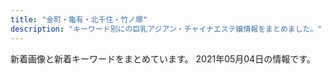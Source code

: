 ```yaml
---
title: "金町・亀有・北千住・竹ノ塚"
description: "キーワード別にの巨乳アジアン・チャイナエステ嬢情報をまとめました。"
---
```


新着画像と新着キーワードをまとめています。
2021年05月04日の情報です。

<DmmAffiliateIns />
<KeywordTable
  shops={
    [
    {
        "keywords": {},
        "url": "http://aroma-heal.com/",
        "station": "JR\u5317\u5343\u4f4f\u99c5\u6771\u53e3",
        "img_links": [
            "http://aroma-heal.com/img/tit.jpg",
            "http://aroma-heal.com/img/tel.jpg",
            "http://aroma-heal.com/img/botton.jpg",
            "http://aroma-heal.com/img/paypay.png",
            "http://aroma-heal.com/staff/mimi/01.jpg",
            "http://aroma-heal.com/img/t-s.jpg",
            "http://aroma-heal.com/img/sysetc.png",
            "http://aroma-heal.com/img/sys1.png",
            "http://aroma-heal.com/staff/aoi/01.jpg",
            "http://aroma-heal.com/img/sys2.png",
            "http://aroma-heal.com/img/cam.jpg",
            "http://aroma-heal.com/img/pc.jpg",
            "http://aroma-heal.com/img/sys3.png",
            "http://aroma-heal.com/img/adrs.jpg",
            "http://aroma-heal.com/img/t-o.jpg",
            "http://aroma-heal.com/img/sys4.png",
            "http://aroma-heal.com/img/t-a.jpg",
            "http://aroma-heal.com/img/pic.jpg",
            "http://aroma-heal.com/img/t-r.jpg",
            "http://aroma-heal.com/img/t-t.jpg",
            "http://aroma-heal.com/img/info.jpg",
            "http://aroma-heal.com/staff/yuki/01.jpg",
            "http://aroma-heal.com/img/add.jpg"
        ],
        "name": "\u7f8e\u5802"
    },
    {
        "img_links": [],
        "station": "\u6885\u5cf6\u99c5",
        "url": "http://sumirety.xyz/",
        "name": "\u5fc3",
        "keywords": {}
    },
    {
        "station": "JR\u91d1\u753a\u99c5\u5317\u53e3",
        "keywords": {
            "86": 48,
            "84": 12,
            "87": 12,
            "D": 120,
            "85": 48
        },
        "name": "\u9e97",
        "img_links": [
            "http://urara.tyo.cm/images/slider03.png",
            "http://urara.tyo.cm/images/link_nav04.png",
            "http://urara.tyo.cm/images/pagetop.png",
            "http://urara.tyo.cm/photos/sites/5/2021/03/2021032608104729.jpg",
            "http://urara.tyo.cm/photos/sites/5/2020/09/2020091508111353.jpg",
            "http://urara.tyo.cm/images/link_nav05.png",
            "http://urara.tyo.cm/images/slider02.png",
            "http://urara.tyo.cm/images/tit_staff02.png",
            "http://urara.tyo.cm/images/top.png",
            "http://urara.tyo.cm/photos/sites/5/2020/10/2020101305325670.jpg",
            "http://urara.tyo.cm/photos/sites/5/2020/08/2020082101302071.jpg",
            "http://urara.tyo.cm/images/ico02.png",
            "http://urara.tyo.cm/images/bg_infotit.png",
            "http://urara.tyo.cm/photos/sites/5/2020/07/2020072904152438.jpg",
            "http://urara.tyo.cm/photos/sites/5/2020/07/2020072904152344.jpg",
            "http://urara.tyo.cm/images/slider01.png",
            "http://urara.tyo.cm/images/tit_info01.png",
            "http://urara.tyo.cm/photos/sites/5/2020/11/2020112706272440.jpg",
            "http://urara.tyo.cm/photos/sites/5/2020/07/2020072904152581.jpg",
            "http://urara.tyo.cm/images/link_nav02.png",
            "http://urara.tyo.cm/photos/sites/5/2021/02/2021021804210413.jpg",
            "http://urara.tyo.cm/images/link_nav06.png",
            "http://urara.tyo.cm/images/link_nav01.png",
            "http://urara.tyo.cm/images/tit_info02.png",
            "http://urara.tyo.cm/images/link_nav03.png",
            "http://urara.tyo.cm/images/tit_staff01.png",
            "http://urara.tyo.cm/photos/sites/5/2020/07/2020072904152474.jpg"
        ],
        "url": "http://urara.tyo.cm/"
    },
    {
        "station": "JR\u91d1\u753a\u99c5\u5317\u53e3",
        "url": "https://lush.jpn.vin/",
        "name": "\u30e9\u30c3\u30b7\u30e5",
        "keywords": {
            "89": 8,
            "85": 8,
            "87": 8,
            "D": 24,
            "C": 14,
            "88": 8,
            "86": 16,
            "90": 8
        },
        "img_links": [
            "https://lush.jpn.vin/images/room4.jpg",
            "https://lush.jpn.vin/images/bg_comend.jpg",
            "https://lush.jpn.vin/images/border-bottom.png",
            "https://lush.jpn.vin/images/tit_news.png",
            "https://lush.jpn.vin/images/tit_pick.jpg",
            "https://lush.jpn.vin/photos/sites/6/2020/12/2020121402091934.jpg",
            "https://lush.jpn.vin/photos/sites/6/2021/02/2021021804400223.jpg",
            "https://lush.jpn.vin/photos/sites/6/2020/12/2020121402082025.jpg",
            "https://lush.jpn.vin/images/girl.png",
            "https://lush.jpn.vin/photos/sites/6/2020/12/202012140206371.jpg",
            "https://lush.jpn.vin/images/side_mobile.png",
            "https://lush.jpn.vin/images/rb.png",
            "https://lush.jpn.vin/photos/sites/6/2021/01/2021012905303514.jpg",
            "https://lush.jpn.vin/images/lb.png",
            "https://lush.jpn.vin/images/room3.jpg",
            "https://lush.jpn.vin/images/room2.jpg",
            "https://lush.jpn.vin/images/room1.jpg",
            "https://lush.jpn.vin/images/top.png",
            "https://lush.jpn.vin/images/end.jpg",
            "https://lush.jpn.vin/photos/sites/6/2020/12/2020121402072787.jpg",
            "https://lush.jpn.vin/photos/sites/6/2021/01/2021011906135643.jpg",
            "https://lush.jpn.vin/images/tit_staff.jpg"
        ]
    },
    {
        "name": "\u611b",
        "station": "\u7dbe\u702c\u99c5\u6771\u53e3",
        "keywords": {},
        "img_links": [
            "http://ayase-ai.jpest.net/uploads//sites/33/2021/04/g1-225x300.jpg",
            "http://ayase-ai.jpest.net/uploads//sites/33/2020/11/g3.jpg",
            "http://ayase-ai.jpest.net/uploads//sites/33/2020/12/main_bottom-1.png",
            "http://ayase-ai.jpest.net/uploads//sites/33/2020/11/g1-225x300.jpg",
            "http://ayase-ai.jpest.net/uploads//sites/33/2020/12/r3-1.png",
            "http://ayase-ai.jpest.net/uploads//sites/33/2020/11/g4-225x300.jpg",
            "http://ayase-ai.jpest.net/uploads//sites/33/2020/12/ma01-1.jpg",
            "http://ayase-ai.jpest.net/uploads//sites/33/2020/11/g5-225x300.jpg",
            "http://ayase-ai.jpest.net/uploads//sites/33/2020/12/re.jpg",
            "http://ayase-ai.jpest.net/uploads//sites/33/2020/11/g2-225x300.jpg",
            "http://ayase-ai.jpest.net/uploads//sites/33/2020/12/r2-1.png",
            "http://ayase-ai.jpest.net/uploads//sites/33/2020/12/main_bottom.png",
            "http://ayase-ai.jpest.net/uploads//sites/33/2020/11/m-top02-1.jpg",
            "http://ayase-ai.jpest.net/uploads//sites/33/2020/12/r1.png",
            "http://ayase-ai.jpest.net/uploads//sites/33/2020/11/g4.jpg",
            "http://ayase-ai.jpest.net/uploads//sites/33/2020/12/main_top.png",
            "http://ayase-ai.jpest.net/uploads//sites/33/2020/12/mobile-1.jpg",
            "http://ayase-ai.jpest.net/uploads//sites/33/2020/12/ss.png",
            "http://ayase-ai.jpest.net/uploads//sites/33/2020/11/g6-225x300.jpg",
            "http://ayase-ai.jpest.net/uploads//sites/33/2020/11/g6.jpg",
            "http://ayase-ai.jpest.net/uploads//sites/33/2020/12/shishu-2.png",
            "http://ayase-ai.jpest.net/uploads//sites/33/2020/12/main_top-1.png",
            "http://ayase-ai.jpest.net/uploads//sites/33/2020/12/r4-1.png",
            "http://ayase-ai.jpest.net/uploads//sites/33/2021/04/g1.jpg",
            "http://ayase-ai.jpest.net/uploads//sites/33/2020/11/g2.jpg",
            "http://ayase-ai.jpest.net/uploads//sites/33/2020/11/g1.jpg",
            "http://ayase-ai.jpest.net/uploads//sites/33/2021/01/g1.jpg",
            "http://ayase-ai.jpest.net/uploads//sites/33/2020/11/g5.jpg",
            "http://ayase-ai.jpest.net/uploads//sites/33/2020/11/g3-225x300.jpg",
            "http://ayase-ai.jpest.net/uploads//sites/33/2021/01/g1-225x300.jpg"
        ],
        "url": "http://ayase-ai.jpest.net/"
    },
    {
        "img_links": [],
        "station": "\u7dbe\u702c\u99c5\u6771\u53e3",
        "keywords": {},
        "name": "\u82b1\u306e\u604b",
        "url": "http://bananokoi.ies.bz/"
    },
    {
        "station": "JR\u91d1\u753a\u99c5\u5317\u53e3",
        "img_links": [
            "http://spring.est888.com/css/staff/staff004-b.png",
            "http://spring.est888.com/css/staff/staff0005-b.png",
            "http://spring.est888.com/css/nav/nav-001.png",
            "http://spring.est888.com/css/staff/staff012.png",
            "http://spring.est888.com/css/staff/staff001.png",
            "http://spring.est888.com/css/staff/staff16.png",
            "http://spring.est888.com/css/staff/staff14.png",
            "http://spring.est888.com/css/top001.png",
            "http://spring.est888.com/css/nav/nav-005.png",
            "http://spring.est888.com/css/staff/staff004-a.png",
            "http://spring.est888.com/css/staff/staff0005.png",
            "http://spring.est888.com/css/staff/staff010.png",
            "http://spring.est888.com/css/staff/staff0010-b.png",
            "http://spring.est888.com/css/nav/nav-006.png",
            "http://spring.est888.com/css/staff/staff11-a.png",
            "http://spring.est888.com/css/tel.png",
            "http://spring.est888.com/css/nav/nav-002.png",
            "http://spring.est888.com/css/staff/staff001-b.png",
            "http://spring.est888.com/css/staff/staff13.png",
            "http://spring.est888.com/css/staff/staff004.png",
            "http://spring.est888.com/css/top0000000003.jpg",
            "http://spring.est888.com/css/staff/staff012-a.png",
            "http://spring.est888.com/css/staff/staff010-a.png",
            "http://spring.est888.com/css/staff/staff11-b.png",
            "http://spring.est888.com/css/staff/staff16-a.png",
            "http://spring.est888.com/css/staff/staff17-b.png",
            "http://spring.est888.com/css/staff/staff16-b.png",
            "http://spring.est888.com/css/staff/staff0005-a.png",
            "http://spring.est888.com/css/staff/staff17-a.png",
            "http://spring.est888.com/css/nav/nav-003.png",
            "http://spring.est888.com/css/staff/staff11.png",
            "http://spring.est888.com/css/staff/staff14-a.png",
            "http://spring.est888.com/css/staff/staff14-b.png",
            "http://spring.est888.com/css/staff/staff13-a.png",
            "http://spring.est888.com/css/staff/staff001-a.png",
            "http://spring.est888.com/css/staff/staff012-b.png",
            "http://spring.est888.com/css/nav/nav-004.png",
            "http://spring.est888.com/css/staff/staff17.png"
        ],
        "keywords": {
            "D": 3,
            "91": 1,
            "C": 3,
            "89": 1,
            "84": 1,
            "E": 1,
            "85": 2,
            "90": 5
        },
        "name": "Spring \uff5e\u30b9\u30d7\u30ea\u30f3\u30b0\uff5e",
        "url": "http://spring.est888.com/"
    },
    {
        "station": "JR\u91d1\u753a\u99c5\u5317\u53e3",
        "url": "http://raku.est888.com/",
        "name": "\u697d",
        "img_links": [
            "http://raku.est888.com/css/cam0001.jpg",
            "http://raku.est888.com/css/tel.png",
            "http://raku.est888.com/css/nav/nav-005.jpg",
            "http://raku.est888.com/css/nav/nav-003.jpg",
            "http://raku.est888.com/css/staff/staff01-a.png",
            "http://raku.est888.com/css/nav/nav-006.jpg",
            "http://raku.est888.com/css/osusume01.jpg",
            "http://raku.est888.com/css/staff/staff0001-a.png",
            "http://raku.est888.com/css/nav/nav-004.jpg",
            "http://raku.est888.com/css/top02-left.png",
            "http://raku.est888.com/css/staff/staff002-a.png",
            "http://raku.est888.com/css/nav/nav-002.jpg",
            "http://raku.est888.com/css/nav/nav-001.jpg"
        ],
        "keywords": {
            "D": 1,
            "C": 2,
            "87": 2,
            "89": 1
        }
    },
    {
        "url": "http://angela.esjp.xyz/",
        "keywords": {},
        "station": "\u7dbe\u702c\u99c5\u6771\u53e3",
        "img_links": [
            "http://angela.esjp.xyz/girl/3.jpg",
            "http://angela.esjp.xyz/images/staff_bg.png",
            "http://angela.esjp.xyz/images/roomimg/photo02.jpg",
            "http://angela.esjp.xyz/images/nophotos.jpg",
            "http://angela.esjp.xyz/images/topbg.jpg",
            "http://angela.esjp.xyz/girl/1.jpg",
            "http://angela.esjp.xyz/girl/6.jpg",
            "http://angela.esjp.xyz/images/roomimg/photo01.jpg",
            "http://angela.esjp.xyz/girl/2.jpg",
            "http://angela.esjp.xyz/girl/4.jpg",
            "http://angela.esjp.xyz/girl/5.jpg",
            "http://angela.esjp.xyz/images/newsbg.png",
            "http://angela.esjp.xyz/images/mobile_bg.png",
            "http://angela.esjp.xyz/images/pickup_line.png",
            "http://angela.esjp.xyz/images/tel_footer.png"
        ],
        "name": "Angela \u30a2\u30f3\u30b8\u30a7\u30e9"
    },
    {
        "img_links": [],
        "station": "JR\u4e80\u6709\u99c5\u5317\u53e3",
        "url": "http://kenkohouse.com/",
        "keywords": {},
        "name": "\u30b5\u30e9\u30f3"
    },
    {
        "img_links": [
            "http://rakuen.ies.fun/images/s_news.jpg",
            "http://rakuen.ies.fun/images/room4.jpg",
            "http://rakuen.ies.fun/images/room2.jpg",
            "http://rakuen.ies.fun/images/tel.jpg",
            "http://rakuen.ies.fun/images/info2.jpg",
            "http://rakuen.ies.fun/images/s3.jpg",
            "http://rakuen.ies.fun/photos/sites/40/2021/04/2021040203112138.jpg",
            "http://rakuen.ies.fun/images/info.jpg",
            "http://rakuen.ies.fun/photos/sites/40/2021/04/2021040203112298.jpg",
            "http://rakuen.ies.fun/photos/sites/40/2021/04/202104020311230.jpg",
            "http://rakuen.ies.fun/images/mobile.jpg",
            "http://rakuen.ies.fun/images/room3.jpg",
            "http://rakuen.ies.fun/photos/sites/40/2021/04/2021040203112232.jpg",
            "http://rakuen.ies.fun/images/s_staff.png",
            "http://rakuen.ies.fun/images/s_link.png",
            "http://rakuen.ies.fun/images/room1.jpg"
        ],
        "station": "\u897f\u65b0\u4e95\u99c5\u897f\u53e3",
        "keywords": {
            "C": 5,
            "86": 10,
            "D": 15,
            "83": 5,
            "85": 5
        },
        "url": "http://rakuen.ies.fun/",
        "name": "\u7e01"
    },
    {
        "name": "Amor-\u30a2\u30e2\u30fc\u30eb-",
        "url": "http://relax-esthe.tokyo/",
        "station": "\u6885\u5cf6\u99c5",
        "keywords": {},
        "img_links": [
            "http://relax-esthe.tokyo/css/staff/staff05.png",
            "http://relax-esthe.tokyo/css/staff/staff08.png",
            "http://relax-esthe.tokyo/css/m-head1.jpg",
            "http://relax-esthe.tokyo/css/top-left01.jpg",
            "http://relax-esthe.tokyo/css/staff/staff02.png",
            "http://relax-esthe.tokyo/css/m-yejiao.jpg",
            "http://relax-esthe.tokyo/css/m-top-right02.jpg",
            "http://relax-esthe.tokyo/css/m-right.jpg",
            "http://relax-esthe.tokyo/css/m-top02.jpg",
            "http://relax-esthe.tokyo/css/staff/staff09.png",
            "http://relax-esthe.tokyo/css/m-top-right01.jpg",
            "http://relax-esthe.tokyo/css/staff/staff01.png",
            "http://relax-esthe.tokyo/css/m-top-right03.jpg",
            "http://relax-esthe.tokyo/images/call.png",
            "http://relax-esthe.tokyo/css/staff/staff07.png",
            "http://relax-esthe.tokyo/css/staff/staff06.png",
            "http://relax-esthe.tokyo/css/m-top-right04.jpg",
            "http://relax-esthe.tokyo/css/m-left.jpg",
            "http://relax-esthe.tokyo/css/staff/staff03.png"
        ]
    },
    {
        "name": "Tulip\uff5e\u30c1\u30e5\u30fc\u30ea\u30c3\u30d7",
        "keywords": {},
        "url": "http://www.hi-msg.com/tulip/",
        "img_links": [],
        "station": "JR\u5357\u5343\u4f4f\u99c5\u5357\u53e3"
    },
    {
        "img_links": [
            "http://spring02.est888.com/css/staff/staff010-a.png",
            "http://spring02.est888.com/css/top01.png",
            "http://spring02.est888.com/css/staff/staff11.png",
            "http://spring02.est888.com/css/staff/staff09-a.png",
            "http://spring02.est888.com/css/staff/staff11-a.png",
            "http://spring02.est888.com/css/staff/staff008-b.png",
            "http://spring02.est888.com/css/staff/staff005-b.png",
            "http://spring02.est888.com/css/staff/staff01-a.png",
            "http://spring02.est888.com/css/staff/staff03.png",
            "http://spring02.est888.com/css/top003.png",
            "http://spring02.est888.com/css/staff/staff003-b.png",
            "http://spring02.est888.com/css/top02-left.png",
            "http://spring02.est888.com/css/nav/nav-003.png",
            "http://spring02.est888.com/css/staff/staff01-b.png",
            "http://spring02.est888.com/css/nav/nav-006.png",
            "http://spring02.est888.com/css/staff/staff04-b.png",
            "http://spring02.est888.com/css/staff/staff0008.png",
            "http://spring02.est888.com/css/staff/staff010-b.png",
            "http://spring02.est888.com/css/nav/nav-002.png",
            "http://spring02.est888.com/css/staff/staff005-a.png",
            "http://spring02.est888.com/css/top04.png",
            "http://spring02.est888.com/css/nav/nav-005.png",
            "http://spring02.est888.com/css/nav/nav-001.png",
            "http://spring02.est888.com/css/staff/staff11-b.png",
            "http://spring02.est888.com/css/staff/staff03-a.png",
            "http://spring02.est888.com/css/staff/staff04.png",
            "http://spring02.est888.com/css/osusume01.png",
            "http://spring02.est888.com/css/staff/staff09.png",
            "http://spring02.est888.com/css/staff/staff010.png",
            "http://spring02.est888.com/css/nav/nav-004.png",
            "http://spring02.est888.com/css/tel.png",
            "http://spring02.est888.com/css/staff/staff09-b.png",
            "http://spring02.est888.com/css/staff/staff005.png",
            "http://spring02.est888.com/css/staff/staff04-a.png",
            "http://spring02.est888.com/css/staff/staff12-a.png",
            "http://spring02.est888.com/css/staff/staff12-b.png",
            "http://spring02.est888.com/css/staff/staff12.png",
            "http://spring02.est888.com/css/staff/staff01.png"
        ],
        "name": "Spring-\u30b9\u30d7\u30ea\u30f3\u30b0-",
        "station": "\u7dbe\u702c\u99c5\u897f\u53e3",
        "keywords": {
            "C": 4,
            "E": 2,
            "90": 3,
            "85": 3,
            "84": 1,
            "89": 1,
            "G": 1,
            "91": 1
        },
        "url": "http://spring02.est888.com/"
    },
    {
        "station": "JR\u91d1\u753a\u99c5\u5317\u53e3",
        "url": "http://iyasinobara.oks.bz/",
        "keywords": {
            "87": 5,
            "F": 5,
            "85": 5,
            "C": 16,
            "90": 5,
            "82": 5,
            "D": 10
        },
        "img_links": [
            "http://iyasinobara.oks.bz/images/s_news.jpg",
            "http://iyasinobara.oks.bz/images/mobile.jpg",
            "http://iyasinobara.oks.bz/photos/sites/36/2021/03/2021030303232197.jpg",
            "http://iyasinobara.oks.bz/images/room4.jpg",
            "http://iyasinobara.oks.bz/images/s_staff.jpg",
            "http://iyasinobara.oks.bz/photos/sites/36/2019/12/2019121401184994.jpg",
            "http://iyasinobara.oks.bz/images/top.jpg",
            "http://iyasinobara.oks.bz/images/s_shedule.jpg",
            "http://iyasinobara.oks.bz/images/room3.jpg",
            "http://iyasinobara.oks.bz/images/room2.jpg",
            "http://iyasinobara.oks.bz/photos/sites/36/2020/02/2020021401252254.jpg",
            "http://iyasinobara.oks.bz/images/room1.jpg",
            "http://iyasinobara.oks.bz/photos/sites/36/2020/11/2020112101523963.jpg"
        ],
        "name": "\u7652\u3057\u306e\u8594\u8587"
    },
    {
        "station": "JR\u91d1\u753a\u99c5\u5317\u53e3",
        "url": "http://www.kenyoku.work/",
        "keywords": {},
        "name": "\u5065\u6b32",
        "img_links": [
            "http://www.kenyoku.work/images/2.jpg",
            "http://www.kenyoku.work/images/1.jpg",
            "http://www.kenyoku.work/images/interior_t.jpg",
            "http://www.kenyoku.work/images/4.jpg",
            "http://www.kenyoku.work/img/ami1.jpg",
            "http://www.kenyoku.work/images/news.jpg",
            "http://www.kenyoku.work/images/sys.jpg",
            "http://www.kenyoku.work/images/int2.png",
            "http://www.kenyoku.work/images/3.jpg",
            "http://www.kenyoku.work/images/s1.png",
            "http://www.kenyoku.work/img/miki1.jpg",
            "http://www.kenyoku.work/images/int1.png",
            "http://www.kenyoku.work/images/head.jpg",
            "http://www.kenyoku.work/img/hana1.jpg",
            "http://www.kenyoku.work/img/risa1.jpg",
            "http://www.kenyoku.work/images/staff_t.jpg",
            "http://www.kenyoku.work/images/b2.jpg",
            "http://www.kenyoku.work/images/b1.jpg",
            "http://www.kenyoku.work/images/info.png",
            "http://www.kenyoku.work/images/mobile.jpg"
        ]
    },
    {
        "name": "\u5927\u5bb6\u65cf",
        "img_links": [
            "http://esthe-aroma.xyz/images/info.png",
            "http://esthe-aroma.xyz/images/clear.png",
            "http://esthe-aroma.xyz/images/header3.png",
            "http://esthe-aroma.xyz/images/main1.jpg",
            "http://esthe-aroma.xyz/images/home_002.png",
            "http://esthe-aroma.xyz/images/home.png",
            "http://esthe-aroma.xyz/images/acc1.jpg",
            "http://esthe-aroma.xyz/images/cg01.jpg",
            "http://esthe-aroma.xyz/images/staff.png",
            "http://esthe-aroma.xyz/images/main-sp.jpg",
            "http://esthe-aroma.xyz/images/esthe1.jpg",
            "http://esthe-aroma.xyz/images/blog_002.png",
            "http://esthe-aroma.xyz/images/friend.png",
            "http://esthe-aroma.xyz/images/cg02.jpg",
            "http://esthe-aroma.xyz/images/acc.jpg",
            "http://esthe-aroma.xyz/images/link.png",
            "http://esthe-aroma.xyz/images/gallery.png",
            "http://esthe-aroma.xyz/images/esthe3.jpg",
            "http://esthe-aroma.xyz/images/esthe2.jpg"
        ],
        "url": "http://esthe-aroma.xyz/",
        "keywords": {
            "87": 3,
            "86": 3
        },
        "station": "\u7af9\u30ce\u585a\u99c5\u6771\u53e3"
    },
    {
        "station": "\u5317\u5343\u4f4f\u99c5\u6771\u53e3",
        "name": "\u6cc9\u30fb\u3044\u305a\u307f",
        "img_links": [
            "https://moon-love.info/images/returnBtn.png",
            "https://moon-love.info/js/sliderLine/slide_next.png",
            "https://moon-love.info/images/slider1/02.jpg",
            "https://moon-love.info/staffPhoto/b20200711151214.jpg",
            "https://moon-love.info/staffPhoto/b20200527170611.jpg",
            "https://moon-love.info/images/mobile.jpg",
            "https://moon-love.info/uploadfiles/images/campaignIyasiHealCom.jpg",
            "https://moon-love.info/images/slider1/03.jpg",
            "https://moon-love.info/images/noImg.jpg",
            "https://moon-love.info/uploadfiles/Image/image.png",
            "https://moon-love.info/images/slider1/01.jpg",
            "https://moon-love.info/staffPhoto/s20200527170611.jpg",
            "https://moon-love.info/staffPhoto/s20200711151214.jpg",
            "https://moon-love.info/images/gallery1.png",
            "https://moon-love.info/js/sliderLine/slide_prev.png"
        ],
        "url": "https://moon-love.info/",
        "keywords": {
            "E": 2,
            "D": 1
        }
    },
    {
        "img_links": [
            "https://bright.xyz.mn/photos/sites/10/2020/11/2020110507362248.jpg",
            "https://bright.xyz.mn/photos/sites/10/2020/02/2020022201512635.jpg",
            "https://bright.xyz.mn/images/line.png",
            "https://bright.xyz.mn/images/s_news.jpg",
            "https://bright.xyz.mn/photos/sites/10/2020/02/2020022201512635-308x411.jpg",
            "https://bright.xyz.mn/images/staff_bj3.jpg",
            "https://bright.xyz.mn/images/news_bj3.jpg",
            "https://bright.xyz.mn/photos/sites/10/2020/07/2020072612030016.jpg",
            "https://bright.xyz.mn/photos/sites/10/2020/08/2020081003373131.jpg",
            "https://bright.xyz.mn/photos/sites/10/2020/11/2020112603202074.jpg",
            "https://bright.xyz.mn/images/s_link.jpg",
            "https://bright.xyz.mn/images/mobile.jpg",
            "https://bright.xyz.mn/photos/sites/10/2021/03/2021031707474096-308x411.jpg",
            "https://bright.xyz.mn/images/end.png",
            "https://bright.xyz.mn/photos/sites/10/2020/11/2020112603202074-308x411.jpg",
            "https://bright.xyz.mn/photos/sites/10/2020/08/2020081003373252.jpg",
            "https://bright.xyz.mn/photos/sites/10/2021/02/2021021807083143.jpg",
            "https://bright.xyz.mn/images/s_pick.png",
            "https://bright.xyz.mn/photos/sites/10/2021/02/2021020306534154.jpg",
            "https://bright.xyz.mn/images/new.jpg",
            "https://bright.xyz.mn/photos/sites/10/2020/01/2020010607464468.jpg",
            "https://bright.xyz.mn/photos/sites/10/2020/02/2020022201512671.jpg",
            "https://bright.xyz.mn/photos/sites/10/2020/07/2020072611535558.jpg",
            "https://bright.xyz.mn/photos/sites/10/2021/03/2021031707474096.jpg",
            "https://bright.xyz.mn/photos/sites/10/2021/02/2021020306534154-308x411.jpg",
            "https://bright.xyz.mn/images/1.jpg",
            "https://bright.xyz.mn/photos/sites/10/2020/01/2020010607464468-308x411.jpg",
            "https://bright.xyz.mn/photos/sites/10/2020/07/202007261153576.jpg",
            "https://bright.xyz.mn/images/s_therapist.jpg",
            "https://bright.xyz.mn/images/top.png",
            "https://bright.xyz.mn/images/s_face.jpg",
            "https://bright.xyz.mn/images/2.jpg"
        ],
        "url": "https://bright.xyz.mn/",
        "keywords": {
            "E": 64,
            "F": 40,
            "83": 20,
            "88": 80,
            "89": 20,
            "D": 64,
            "92": 20,
            "87": 40,
            "86": 20,
            "G": 22,
            "H": 20
        },
        "name": "Plaisir\u30fb\u30d7\u30ec\u30b8\u30fc\u30eb",
        "station": "JR\u4e80\u6709\u99c5\u5357\u53e3"
    },
    {
        "station": "\u7dbe\u702c\u99c5\u6771\u53e3",
        "keywords": {
            "84": 1,
            "C": 2,
            "D": 5
        },
        "img_links": [
            "http://ningyo-hime.com/staffPhoto/s20200626161755.jpg",
            "http://ningyo-hime.com/images/mobile.jpg",
            "http://ningyo-hime.com/images/returnBtn.png",
            "http://ningyo-hime.com/staffPhoto/b20200905132814.jpg",
            "http://ningyo-hime.com/staffPhoto/s20200905132814.jpg",
            "http://ningyo-hime.com/staffPhoto/b20200630134438.jpg",
            "http://ningyo-hime.com/staffPhoto/s20201101082513.jpg",
            "http://ningyo-hime.com/staffPhoto/b20201212104914.jpg",
            "http://ningyo-hime.com/staffPhoto/b20191003141511.jpg",
            "http://ningyo-hime.com/staffPhoto/s20201212104914.jpg",
            "http://ningyo-hime.com/js/sliderLine/slide_prev.png",
            "http://ningyo-hime.com/images/slider1/03.jpg",
            "http://ningyo-hime.com/js/sliderLine/slide_next.png",
            "http://ningyo-hime.com/staffPhoto/b20201230174356.jpg",
            "http://ningyo-hime.com/staffPhoto/b20200707192550.jpg",
            "http://ningyo-hime.com/images/gallery1.png",
            "http://ningyo-hime.com/staffPhoto/b20200626161755.jpg",
            "http://ningyo-hime.com/staffPhoto/s20200707192550.jpg",
            "http://ningyo-hime.com/uploadfiles/Image/campaignNingyoHimeCom.jpg",
            "http://ningyo-hime.com/images/slider1/01.jpg",
            "http://ningyo-hime.com/staffPhoto/b20201101082513.jpg",
            "http://ningyo-hime.com/staffPhoto/s20201230174356.jpg",
            "http://ningyo-hime.com/staffPhoto/s20201212112712.jpg",
            "http://ningyo-hime.com/staffPhoto/b20201212112712.jpg",
            "http://ningyo-hime.com/staffPhoto/s20191003141511.jpg",
            "http://ningyo-hime.com/staffPhoto/s20200630134438.jpg"
        ],
        "name": "\u4eba\u9b5a\u59eb",
        "url": "http://ningyo-hime.com/"
    },
    {
        "keywords": {
            "86": 2,
            "89": 1,
            "E": 2,
            "D": 3,
            "87": 2
        },
        "name": "\u604b\u4eba\u697d\u5712",
        "station": "JR\u4e80\u6709\u99c5\u5357\u53e3",
        "url": "http://koi.rankuens.com/",
        "img_links": [
            "http://koi.rankuens.com/css/right.jpg",
            "http://koi.rankuens.com/css/staff/staff09.jpg",
            "http://koi.rankuens.com/css/nav/nav01.jpg",
            "http://koi.rankuens.com/css/head03.jpg",
            "http://koi.rankuens.com/css/top0000001.jpg",
            "http://koi.rankuens.com/css/top004.jpg",
            "http://koi.rankuens.com/css/staff/staff00006.jpg",
            "http://koi.rankuens.com/css/staff/staff10.jpg",
            "http://koi.rankuens.com/css/nav/nav05.jpg",
            "http://koi.rankuens.com/css/nav/nav04.jpg",
            "http://koi.rankuens.com/css/nav/nav03.jpg",
            "http://koi.rankuens.com/css/left.jpg",
            "http://koi.rankuens.com/css/staff/staff08.jpg",
            "http://koi.rankuens.com/css/top005.jpg",
            "http://koi.rankuens.com/css/nav/nav02.jpg",
            "http://koi.rankuens.com/css/staff/staff00005.jpg",
            "http://koi.rankuens.com/css/nav/nav06.jpg"
        ]
    },
    {
        "name": "\u5b89\u5a1c\u30fb\u30a2\u30f3\u30ca",
        "url": "https://anna.iest.info/",
        "station": "\u7af9\u30ce\u585a\u99c5\u6771\u53e3",
        "keywords": {
            "C": 50,
            "D": 175,
            "83": 25,
            "80": 25,
            "87": 100,
            "85": 25,
            "E": 75,
            "88": 25,
            "86": 100
        },
        "img_links": [
            "https://anna.iest.info/images/09.jpg",
            "https://anna.iest.info/photos/sites/32/2020/09/2020092310053021.jpg",
            "https://anna.iest.info/images/sp_top.jpg",
            "https://anna.iest.info/photos/sites/32/2020/12/2020122407252653.jpg",
            "https://anna.iest.info/photos/sites/32/2020/09/2020092310095442.jpg",
            "https://anna.iest.info/photos/sites/32/2020/11/2020110204554291.jpg",
            "https://anna.iest.info/photos/sites/32/2021/04/2021040703585933.jpg",
            "https://anna.iest.info/photos/sites/32/2021/03/202103090634171.jpg",
            "https://anna.iest.info/images/side_link03.png",
            "https://anna.iest.info/photos/sites/32/2021/01/202101230226466.jpg",
            "https://anna.iest.info/photos/sites/32/2021/01/2021012102543828.jpg",
            "https://anna.iest.info/photos/sites/32/2021/03/2021030906341691.jpg",
            "https://anna.iest.info/photos/sites/32/2020/09/2020092310230663.jpg",
            "https://anna.iest.info/images/room4.jpg",
            "https://anna.iest.info/images/room2.jpg",
            "https://anna.iest.info/images/side_link02.png",
            "https://anna.iest.info/images/top.png",
            "https://anna.iest.info/photos/sites/32/2020/09/2020092310053060.jpg",
            "https://anna.iest.info/photos/sites/32/2020/09/2020092310084345.jpg",
            "https://anna.iest.info/photos/sites/32/2020/09/2020092404431618.jpg",
            "https://anna.iest.info/photos/sites/32/2020/09/2020092310180247.jpg",
            "https://anna.iest.info/photos/sites/32/2020/09/2020092310104790.jpg",
            "https://anna.iest.info/photos/sites/32/2021/01/2021012302265121.jpg",
            "https://anna.iest.info/photos/sites/32/2020/10/2020102309073277.jpg",
            "https://anna.iest.info/photos/sites/32/2021/01/2021012102544587.jpg",
            "https://anna.iest.info/images/05.jpg",
            "https://anna.iest.info/images/room3.jpg",
            "https://anna.iest.info/images/room1.jpg"
        ]
    },
    {
        "url": "https://heart-peace.business.site/",
        "img_links": [],
        "station": "\u7dbe\u702c\u99c5",
        "keywords": {},
        "name": "heart Peace \uff5e\u30cf\u30fc\u30c8\u30d4\u30fc\u30b9\uff5e"
    },
    {
        "img_links": [
            "http://www.relax-miyabi.com/img/slider/3.jpg",
            "http://www.relax-miyabi.com/img/top-h5R.jpg",
            "http://www.relax-miyabi.com/img/slider/2.jpg",
            "http://www.relax-miyabi.com/files/019.jpg",
            "http://www.relax-miyabi.com/files/019-03.jpg",
            "http://www.relax-miyabi.com/img/h4-top.jpg",
            "http://www.relax-miyabi.com/files/014.jpg",
            "http://www.relax-miyabi.com/img/top-course2_off.jpg",
            "http://www.relax-miyabi.com/img/top-course_off.jpg",
            "http://www.relax-miyabi.com/files/019-02.jpg",
            "http://www.relax-miyabi.com/img/footer-top_off.jpg",
            "http://www.relax-miyabi.com/img/icon_tel.png",
            "http://www.relax-miyabi.com/img/glo_05_off.jpg",
            "http://www.relax-miyabi.com/img/top-h5R2.jpg",
            "http://www.relax-miyabi.com/img/bnr-02_off.jpg",
            "http://www.relax-miyabi.com/img/glo_01_off.jpg",
            "http://www.relax-miyabi.com/files/014-02.jpg",
            "http://www.relax-miyabi.com/img/slider/1.jpg",
            "http://www.relax-miyabi.com/img/glo_02_off.jpg",
            "http://www.relax-miyabi.com/img/glo_06_off.jpg",
            "http://www.relax-miyabi.com/files/014-03.jpg",
            "http://www.relax-miyabi.com/img/bnr-01_off.jpg",
            "http://www.relax-miyabi.com/img/glo_04_off.jpg",
            "http://www.relax-miyabi.com/img/glo_03_off.jpg"
        ],
        "keywords": {
            "D": 6,
            "86": 3,
            "88": 3
        },
        "url": "http://www.relax-miyabi.com/",
        "name": "\u96c5",
        "station": "\u4e94\u53cd\u91ce\u99c5"
    },
    {
        "url": "https://renren.tyo.cm/",
        "keywords": {
            "88": 3,
            "F": 1,
            "E": 3,
            "87": 1,
            "85": 1,
            "86": 1,
            "C": 2
        },
        "img_links": [
            "https://renren.tyo.cm/photos/sites/41/2021/03/2021031009153663.jpg",
            "https://renren.tyo.cm/images/staff01.png",
            "https://renren.tyo.cm/images/link_nav04.jpg",
            "https://renren.tyo.cm/images/side_mobile.jpg",
            "https://renren.tyo.cm/images/tit_link.png",
            "https://renren.tyo.cm/images/tit_pick.png",
            "https://renren.tyo.cm/images/acc5.jpg",
            "https://renren.tyo.cm/photos/sites/41/2021/03/2021031104590881.jpg",
            "https://renren.tyo.cm/photos/sites/41/2021/03/2021031009191523.jpg",
            "https://renren.tyo.cm/images/side_tel.jpg",
            "https://renren.tyo.cm/images/sp_top.png",
            "https://renren.tyo.cm/images/link_nav03.jpg",
            "https://renren.tyo.cm/images/acc1.jpg",
            "https://renren.tyo.cm/images/acc2.jpg",
            "https://renren.tyo.cm/images/staff02.png",
            "https://renren.tyo.cm/images/acc3.jpg",
            "https://renren.tyo.cm/photos/sites/41/2021/03/2021031009163856.jpg",
            "https://renren.tyo.cm/images/acc6.jpg",
            "https://renren.tyo.cm/images/end.png",
            "https://renren.tyo.cm/images/link_nav06.jpg",
            "https://renren.tyo.cm/images/link_nav05.jpg",
            "https://renren.tyo.cm/images/acc4.jpg",
            "https://renren.tyo.cm/images/top.png",
            "https://renren.tyo.cm/images/tit_new.png",
            "https://renren.tyo.cm/photos/sites/41/2021/03/202103100916154.jpg",
            "https://renren.tyo.cm/images/link_nav02.jpg",
            "https://renren.tyo.cm/images/link_nav01.jpg",
            "https://renren.tyo.cm/photos/sites/41/2021/03/202103100916490.jpg"
        ],
        "name": "Aroma RenRen",
        "station": "JR\u4e80\u6709\u99c5\u5357\u53e3"
    },
    {
        "img_links": [
            "https://arzt-spa.iest.info/photos/sites/8/2021/04/202104290958056.jpg",
            "https://arzt-spa.iest.info/photos/sites/8/2021/04/2021042909554637.jpg",
            "https://arzt-spa.iest.info/images/staff_line.jpg",
            "https://arzt-spa.iest.info/images/bjs3.jpg",
            "https://arzt-spa.iest.info/images/top.jpg",
            "https://arzt-spa.iest.info/images/line1.jpg",
            "https://arzt-spa.iest.info/images/acc5.jpg",
            "https://arzt-spa.iest.info/photos/sites/8/2021/04/2021042910034440.jpg",
            "https://arzt-spa.iest.info/images/acc3.jpg",
            "https://arzt-spa.iest.info/images/news.jpg",
            "https://arzt-spa.iest.info/images/mobile.jpg",
            "https://arzt-spa.iest.info/images/acc2.jpg",
            "https://arzt-spa.iest.info/photos/sites/8/2021/04/2021042909585676.jpg",
            "https://arzt-spa.iest.info/images/acc1.jpg",
            "https://arzt-spa.iest.info/images/acc4.jpg",
            "https://arzt-spa.iest.info/images/end.jpg",
            "https://arzt-spa.iest.info/images/pick.jpg",
            "https://arzt-spa.iest.info/images/staff0.jpg",
            "https://arzt-spa.iest.info/images/acc6.jpg",
            "https://arzt-spa.iest.info/images/link_line.jpg",
            "https://arzt-spa.iest.info/photos/sites/8/2021/04/202104290956461.jpg",
            "https://arzt-spa.iest.info/photos/sites/8/2021/04/2021042910010674.jpg",
            "https://arzt-spa.iest.info/images/girl_bt.jpg"
        ],
        "url": "https://arzt-spa.iest.info/",
        "station": "JR\u4e80\u6709\u99c5\u5357\u53e3",
        "name": "Arzt spa\u30fb\u30a2\u30eb\u30c4\u30b9\u30d1",
        "keywords": {
            "D": 6,
            "85": 2,
            "E": 6,
            "83": 4,
            "88": 2,
            "86": 2,
            "87": 2
        }
    },
    {
        "keywords": {
            "86": 14,
            "88": 4,
            "D": 18
        },
        "station": "JR\u91d1\u753a\u99c5\u5317\u53e3",
        "img_links": [
            "http://esthe-aroma.biz/img/m05a.jpg",
            "http://esthe-aroma.biz/img/cg03.jpg",
            "http://esthe-aroma.biz/img/acct.jpg",
            "http://esthe-aroma.biz/img/fla01.jpg",
            "http://esthe-aroma.biz/img/stal.jpg",
            "http://esthe-aroma.biz/img/cg02.jpg",
            "http://esthe-aroma.biz/img/cg07.jpg",
            "http://esthe-aroma.biz/img/cg011.jpg",
            "http://esthe-aroma.biz/img/m02a.jpg",
            "http://esthe-aroma.biz/img/m03.jpg",
            "http://esthe-aroma.biz/img/syst.jpg",
            "http://esthe-aroma.biz/img/cg09.jpg",
            "http://esthe-aroma.biz/img/m05.jpg",
            "http://esthe-aroma.biz/img/cg10.jpg",
            "http://esthe-aroma.biz/img/cg05.jpg",
            "http://esthe-aroma.biz/img/m04.jpg",
            "http://esthe-aroma.biz/img/m03a.jpg",
            "http://esthe-aroma.biz/img/tr02.jpg",
            "http://esthe-aroma.biz/img/no.png",
            "http://esthe-aroma.biz/img/fla02.jpg",
            "http://esthe-aroma.biz/img/fla03.jpg",
            "http://esthe-aroma.biz/img/cg101.jpg",
            "http://esthe-aroma.biz/img/cg01.jpg",
            "http://esthe-aroma.biz/img/m01.jpg",
            "http://esthe-aroma.biz/img/cg06.jpg",
            "http://esthe-aroma.biz/img/m02.jpg",
            "http://esthe-aroma.biz/img/m06.jpg",
            "http://esthe-aroma.biz/img/cg081.jpg",
            "http://esthe-aroma.biz/img/top.jpg",
            "http://esthe-aroma.biz/img/ff.jpg",
            "http://esthe-aroma.biz/img/cg08.jpg",
            "http://esthe-aroma.biz/img/m01a.jpg",
            "http://esthe-aroma.biz/img/tr01.jpg",
            "http://esthe-aroma.biz/img/cg021.jpg"
        ],
        "name": "Sakura",
        "url": "http://esthe-aroma.biz/"
    },
    {
        "keywords": {},
        "url": "http://e-luxury.work/",
        "img_links": [
            "http://e-luxury.work/images/3.jpg",
            "http://e-luxury.work/images/5.jpg",
            "http://e-luxury.work/images/4.jpg",
            "http://e-luxury.work/images/tel.jpg",
            "http://e-luxury.work/images/news.jpg",
            "http://e-luxury.work/images/tt.jpg",
            "http://e-luxury.work/img/eri1.jpg",
            "http://e-luxury.work/images/sys.jpg",
            "http://e-luxury.work/img/mina1.jpg",
            "http://e-luxury.work/images/6.jpg",
            "http://e-luxury.work/images/int2.jpg",
            "http://e-luxury.work/img/yuki1.jpg",
            "http://e-luxury.work/img/mimi1.jpg",
            "http://e-luxury.work/images/head.jpg",
            "http://e-luxury.work/img/kayo1.jpg",
            "http://e-luxury.work/images/mobile.jpg",
            "http://e-luxury.work/images/int1.jpg",
            "http://e-luxury.work/images/2.jpg",
            "http://e-luxury.work/images/1.jpg",
            "http://e-luxury.work/images/interior_t.jpg",
            "http://e-luxury.work/images/ta.jpg",
            "http://e-luxury.work/img/minami1.jpg",
            "http://e-luxury.work/images/staff_t.jpg",
            "http://e-luxury.work/images/b1.jpg",
            "http://e-luxury.work/img/momoka1.jpg",
            "http://e-luxury.work/img/kayo2.jpg",
            "http://e-luxury.work/images/7.jpg"
        ],
        "station": "\u7dbe\u702c\u99c5\u897f\u53e3",
        "name": "Angel"
    },
    {
        "keywords": {
            "D": 6
        },
        "img_links": [
            "http://esthe-massage.pink/sp/images/cg7.jpg",
            "http://esthe-massage.pink/images/compaign.jpg",
            "http://esthe-massage.pink/sp/images/cg6.jpg",
            "http://esthe-massage.pink/images/cg6.jpg",
            "http://esthe-massage.pink/images/staff_tit.jpg",
            "http://esthe-massage.pink/images/end3.png",
            "http://esthe-massage.pink/sp/images/cg2.jpg",
            "http://esthe-massage.pink/images/mobile.jpg",
            "http://esthe-massage.pink/images/cg9.jpg",
            "http://esthe-massage.pink/images/pick.jpg",
            "http://esthe-massage.pink/sp/images/teline.png",
            "http://esthe-massage.pink/images/newface.jpg",
            "http://esthe-massage.pink/images/news.jpg",
            "http://esthe-massage.pink/images/cg2.jpg",
            "http://esthe-massage.pink/images/line.jpg",
            "http://esthe-massage.pink/images/staff_s.jpg",
            "http://esthe-massage.pink/images/tb.png",
            "http://esthe-massage.pink/images/cg1.jpg",
            "http://esthe-massage.pink/sp/images/tel.png",
            "http://esthe-massage.pink/images/top.png",
            "http://esthe-massage.pink/sp/images/top-img01.png",
            "http://esthe-massage.pink/sp/images/cg3.jpg",
            "http://esthe-massage.pink/images/line2.jpg",
            "http://esthe-massage.pink/images/mobile1.jpg",
            "http://esthe-massage.pink/sp/images/cg9.jpg",
            "http://esthe-massage.pink/images/cg3.jpg",
            "http://esthe-massage.pink/images/tb1.png",
            "http://esthe-massage.pink/images/aboutus.jpg",
            "http://esthe-massage.pink/images/bb.png",
            "http://esthe-massage.pink/images/cg7.jpg",
            "http://esthe-massage.pink/sp/images/telb.png",
            "http://esthe-massage.pink/sp/images/cg1.jpg"
        ],
        "station": "JR\u91d1\u753a\u99c5\u5317\u53e3",
        "name": "\u96c5",
        "url": "http://esthe-massage.pink/"
    },
    {
        "station": "\u7dbe\u702c\u99c5\u6771\u53e3",
        "name": "\u6fc0\u5b89\u5929\u4f7f",
        "img_links": [
            "http://starrysky.esnavi.work/2/uploadimg/1596225793.jpg",
            "http://starrysky.esnavi.work/2/uploadimg/1609136727.jpeg",
            "http://starrysky.esnavi.work/2/uploadimg/1574764277.jpg",
            "http://starrysky.esnavi.work/2/uploadimg/1565558725.jpg",
            "https://pwchp.com/images_editor/124/images/1559717095-146381_2.jpg",
            "http://starrysky.esnavi.work/iDl2toJilLq62VX.png",
            "http://starrysky.esnavi.work/1-1PZ515095RN.jpg",
            "http://starrysky.esnavi.work/vis_theptframe.png",
            "http://starrysky.esnavi.work/2/uploadimg/1617615141.jpeg",
            "http://starrysky.esnavi.work/2/uploadimg/1609136908.jpeg",
            "http://starrysky.esnavi.work/2/uploadimg/1618889943.jpeg",
            "https://century.pwchp.com/images/vis_theptframe.png"
        ],
        "keywords": {
            "83": 9,
            "C": 9,
            "E": 9,
            "90": 27,
            "D": 9,
            "\u80f8": 1,
            "85": 18,
            "88": 9
        },
        "url": "http://starrysky.esnavi.work/"
    },
    {
        "img_links": [
            "http://massage-esthe.red/images/slider/slide4s.png",
            "http://massage-esthe.red/images/r2.jpg",
            "http://massage-esthe.red/images/staff_images/st7.jpg",
            "http://massage-esthe.red/images/staff_images/st2.jpg",
            "http://massage-esthe.red/images/an_5_01.jpg",
            "http://massage-esthe.red/images/an_6_01.jpg",
            "http://massage-esthe.red/images/r5.jpg",
            "http://massage-esthe.red/images/staff_images/st4.jpg",
            "http://massage-esthe.red/images/staff_images/st5.jpg",
            "http://massage-esthe.red/images/r6.jpg",
            "http://massage-esthe.red/images/staff_images/sta5.jpg",
            "http://massage-esthe.red/images/an_2_01.jpg",
            "http://massage-esthe.red/images/slider/slide5s.png",
            "http://massage-esthe.red/images/an_5_02.jpg",
            "http://massage-esthe.red/images/staff_images/st1.jpg",
            "http://massage-esthe.red/images/an_1_01.jpg",
            "http://massage-esthe.red/images/an_4_01.jpg",
            "http://massage-esthe.red/images/staff_images/st9.jpg",
            "http://massage-esthe.red/images/line.jpg",
            "http://massage-esthe.red/images/staff_images/sta1.jpg",
            "http://massage-esthe.red/images/slider/slide1.png",
            "http://massage-esthe.red/images/an_1_02.jpg",
            "http://massage-esthe.red/images/staff_images/sta4.jpg",
            "http://massage-esthe.red/images/staff_images/sta9.jpg",
            "http://massage-esthe.red/images/no.png",
            "http://massage-esthe.red/images/line1.jpg",
            "http://massage-esthe.red/images/an_3_02.jpg",
            "http://massage-esthe.red/images/staff_images/sta6.jpg",
            "http://massage-esthe.red/images/staff_images/sl.png",
            "http://massage-esthe.red/images/slider/slide3s.png",
            "http://massage-esthe.red/images/slider/slide2s.png",
            "http://massage-esthe.red/images/an_6_02.jpg",
            "http://massage-esthe.red/images/an_2_02.jpg",
            "http://massage-esthe.red/images/slider/slide4.png",
            "http://massage-esthe.red/images/slider/slide5.png",
            "http://massage-esthe.red/images/slider/slide2.png",
            "http://massage-esthe.red/images/e.jpg",
            "http://massage-esthe.red/images/staff_images/sta3.jpg",
            "http://massage-esthe.red/images/staff_images/sta7.jpg",
            "http://massage-esthe.red/images/index-2.jpg",
            "http://massage-esthe.red/images/an_4_02.jpg",
            "http://massage-esthe.red/images/staff_images/st6.jpg",
            "http://massage-esthe.red/images/qr.jpg",
            "http://massage-esthe.red/images/slider/slide3.png",
            "http://massage-esthe.red/images/r3.jpg",
            "http://massage-esthe.red/images/r7.jpg",
            "http://massage-esthe.red/images/staff_images/sta2.jpg",
            "http://massage-esthe.red/images/r4.jpg",
            "http://massage-esthe.red/images/index-1.jpg",
            "http://massage-esthe.red/images/slider/slide1s.png",
            "http://massage-esthe.red/images/an_3_01.jpg",
            "http://massage-esthe.red/images/staff_images/st3.jpg",
            "http://massage-esthe.red/images/fbb.jpg"
        ],
        "name": "BODY RESORT",
        "url": "http://massage-esthe.red/",
        "station": "JR\u4e80\u6709\u99c5\u5317\u53e3",
        "keywords": {
            "D": 20,
            "C": 2,
            "86": 32
        }
    },
    {
        "url": "https://besteste.com/",
        "img_links": [
            "https://besteste.com/staffPhoto/b20201104202356.jpg",
            "https://besteste.com/images/slider1/01.jpg",
            "https://besteste.com/staffPhoto/b20210206174451.jpg",
            "https://besteste.com/staffPhoto/b20210427121331.jpg",
            "https://besteste.com/staffPhoto/b20210206174329.jpg",
            "https://besteste.com/js/sliderLine/slide_next.png",
            "https://besteste.com/js/sliderLine/slide_prev.png",
            "https://besteste.com/staffPhoto/s20210206174033.jpg",
            "https://besteste.com/staffPhoto/b20201104202235.jpg",
            "https://besteste.com/staffPhoto/s20201104202637.jpg",
            "https://besteste.com/images/slider1/03.jpg",
            "https://besteste.com/staffPhoto/b20210427121000.jpg",
            "https://besteste.com/staffPhoto/b20210206174033.jpg",
            "https://besteste.com/staffPhoto/s20210427121331.jpg",
            "https://besteste.com/staffPhoto/b20201223163111.jpg",
            "https://besteste.com/staffPhoto/b20210427121216.jpg",
            "https://besteste.com/staffPhoto/s20201104201732.jpg",
            "https://besteste.com/images/returnBtn.png",
            "https://besteste.com/staffPhoto/b20210206174605.jpg",
            "https://besteste.com/staffPhoto/b20210206174200.jpg",
            "https://besteste.com/staffPhoto/b20201104202740.jpg",
            "https://besteste.com/images/mobile.jpg",
            "https://besteste.com/staffPhoto/b20201104201732.jpg",
            "https://besteste.com/staffPhoto/b20210427121106.jpg",
            "https://besteste.com/staffPhoto/s20201104202235.jpg",
            "https://besteste.com/staffPhoto/s20210427120848.jpg",
            "https://besteste.com/staffPhoto/s20210427121216.jpg",
            "https://besteste.com/staffPhoto/s20210427121106.jpg",
            "https://besteste.com/staffPhoto/s20201104202740.jpg",
            "https://besteste.com/staffPhoto/b20210427120848.jpg",
            "https://besteste.com/staffPhoto/s20201104202509.jpg",
            "https://besteste.com/staffPhoto/s20201104202024.jpg",
            "https://besteste.com/staffPhoto/b20201104202122.jpg",
            "https://besteste.com/staffPhoto/s20201104202356.jpg",
            "https://besteste.com/staffPhoto/b20201104202637.jpg",
            "https://besteste.com/staffPhoto/s20210427121000.jpg",
            "https://besteste.com/staffPhoto/s20201104202122.jpg",
            "https://besteste.com/staffPhoto/s20201223163111.jpg",
            "https://besteste.com/staffPhoto/b20201104202024.jpg",
            "https://besteste.com/staffPhoto/b20201104202509.jpg"
        ],
        "station": "JR\u4e80\u6709\u99c5\u5317\u53e3",
        "keywords": {
            "C": 1,
            "86": 1,
            "D": 2,
            "E": 2,
            "85": 2
        },
        "name": "\u685c"
    },
    {
        "img_links": [
            "http://www.maria0228.com/img/6.jpg",
            "http://www.maria0228.com/img/5.jpg",
            "http://www.maria0228.com/img/3.jpg",
            "http://www.maria0228.com/img/7.jpg",
            "http://www.maria0228.com/img/4.jpg",
            "http://www.maria0228.com/img/1.jpg",
            "http://www.maria0228.com/img/nana.jpg",
            "http://www.maria0228.com/img/erika.jpg",
            "http://www.maria0228.com/img/mina.jpg",
            "http://www.maria0228.com/img/ayumi.jpg",
            "http://www.maria0228.com/img/2.jpg",
            "http://www.maria0228.com/img/danni.jpg",
            "http://www.maria0228.com/img/yuri.jpg",
            "http://www.maria0228.com/img/aya.jpg"
        ],
        "name": "\u7652\u3057\u306e\u5bb6",
        "station": "JR\u4e80\u6709\u99c5\u5317\u53e3",
        "url": "http://www.maria0228.com/",
        "keywords": {}
    },
    {
        "img_links": [
            "http://www.yurikago-massage.work/img/sta11.jpg",
            "http://www.yurikago-massage.work/img/fla-2.jpg",
            "http://www.yurikago-massage.work/img/botton.jpg",
            "http://www.yurikago-massage.work/img/st13.jpg",
            "http://www.yurikago-massage.work/img/sta7.jpg",
            "http://www.yurikago-massage.work/img/mo.png",
            "http://www.yurikago-massage.work/img/fla-1.jpg",
            "http://www.yurikago-massage.work/img/sta6.jpg",
            "http://www.yurikago-massage.work/img/st6.jpg",
            "http://www.yurikago-massage.work/img/st7.jpg",
            "http://www.yurikago-massage.work/img/nos.jpg",
            "http://www.yurikago-massage.work/img/st11.jpg",
            "http://www.yurikago-massage.work/img/st09.jpg",
            "http://www.yurikago-massage.work/img/st10.jpg",
            "http://www.yurikago-massage.work/img/st9.jpg",
            "http://www.yurikago-massage.work/img/st8.jpg",
            "http://www.yurikago-massage.work/img/sta10.jpg",
            "http://www.yurikago-massage.work/img/sta8.jpg",
            "http://www.yurikago-massage.work/img/sta12.jpg",
            "http://www.yurikago-massage.work/img/st12.jpg",
            "http://www.yurikago-massage.work/img/sta9.jpg",
            "http://www.yurikago-massage.work/img/sta13.jpg"
        ],
        "keywords": {
            "86": 6,
            "88": 4,
            "F": 4,
            "C": 15,
            "85": 8,
            "E": 4,
            "D": 14,
            "87": 4
        },
        "name": "\u3086\u308a\u304b\u3054",
        "station": "JR\u91d1\u753a\u99c5\u5317\u53e3",
        "url": "http://www.yurikago-massage.work/"
    },
    {
        "station": "\u7af9\u30ce\u585a\u99c5\u6771\u53e3",
        "keywords": {
            "C": 11,
            "D": 3,
            "86": 2,
            "87": 1
        },
        "img_links": [
            "http://kokoroan.jps.cm/images/mobile.jpg",
            "http://kokoroan.jps.cm/images/girl-z1.jpg",
            "http://kokoroan.jps.cm/images/bj3.jpg",
            "http://kokoroan.jps.cm/images/mobile2.jpg",
            "http://kokoroan.jps.cm/images/ser5.jpg",
            "http://kokoroan.jps.cm/photos/sites/31/2021/03/2021032316250291.jpg",
            "http://kokoroan.jps.cm/photos/sites/31/2021/03/2021032316410890.jpg",
            "http://kokoroan.jps.cm/images/service_line.jpg",
            "http://kokoroan.jps.cm/images/staff_line.jpg",
            "http://kokoroan.jps.cm/images/ser4.jpg",
            "http://kokoroan.jps.cm/images/ser3.jpg",
            "http://kokoroan.jps.cm/photos/sites/31/2021/03/2021032515024847.jpg",
            "http://kokoroan.jps.cm/images/room2.jpg",
            "http://kokoroan.jps.cm/photos/sites/31/2021/04/2021041913212572.jpg",
            "http://kokoroan.jps.cm/images/end.jpg",
            "http://kokoroan.jps.cm/photos/sites/31/2021/04/2021041913212424.jpg",
            "http://kokoroan.jps.cm/images/room1.jpg",
            "http://kokoroan.jps.cm/images/ser1.jpg",
            "http://kokoroan.jps.cm/images/room3.jpg",
            "http://kokoroan.jps.cm/images/room4.jpg",
            "http://kokoroan.jps.cm/images/ser2.jpg",
            "http://kokoroan.jps.cm/photos/sites/31/2021/03/2021032515025450.jpg",
            "http://kokoroan.jps.cm/images/girl-z2.jpg",
            "http://kokoroan.jps.cm/images/top.jpg"
        ],
        "name": "\u5922\u306e\u5bb6",
        "url": "http://kokoroan.jps.cm/"
    },
    {
        "url": "http://www.luckystar.esturl.com/",
        "keywords": {
            "86": 4,
            "D": 8,
            "87": 4,
            "C": 11
        },
        "name": "\u30e9\u30c3\u30ad\u30fc\u30b9\u30bf\u30fc",
        "station": "JR\u4e80\u6709\u99c5\u5317\u53e3",
        "img_links": [
            "http://www.luckystar.esturl.com/files/002-02.jpg",
            "http://www.luckystar.esturl.com/img/btn_blog.png",
            "http://www.luckystar.esturl.com/files/001.jpg",
            "http://www.luckystar.esturl.com/img/goback.jpg",
            "http://www.luckystar.esturl.com/files/003-03.jpg",
            "http://www.luckystar.esturl.com/img/ttl_news.png",
            "http://www.luckystar.esturl.com/files/005.jpg",
            "http://www.luckystar.esturl.com/images/slider/2.jpg",
            "http://www.luckystar.esturl.com/images/slider/1.jpg",
            "http://www.luckystar.esturl.com/img/ttl_info.png",
            "http://www.luckystar.esturl.com/images/slider/3.jpg",
            "http://www.luckystar.esturl.com/files/001-03.jpg",
            "http://www.luckystar.esturl.com/files/001-02.jpg",
            "http://www.luckystar.esturl.com/img/pickup.jpg",
            "http://www.luckystar.esturl.com/files/003.jpg",
            "http://www.luckystar.esturl.com/files/002.jpg",
            "http://www.luckystar.esturl.com/files/003-02.jpg",
            "http://www.luckystar.esturl.com/files/002-03.jpg",
            "http://www.luckystar.esturl.com/img/tel.png",
            "http://www.luckystar.esturl.com/files/005-03.jpg",
            "http://www.luckystar.esturl.com/files/005-02.jpg"
        ]
    },
    {
        "keywords": {},
        "station": "\u6885\u5cf6\u99c5",
        "img_links": [
            "http://kenkounoie-umejima.este88.com/gals/ai1.jpg",
            "http://kenkounoie-umejima.este88.com/images/img1.jpg",
            "http://kenkounoie-umejima.este88.com/images/img3.jpg",
            "http://kenkounoie-umejima.este88.com/images/acc1.jpg",
            "http://kenkounoie-umejima.este88.com/gals/emi1.jpg",
            "http://kenkounoie-umejima.este88.com/images/acc3.jpg",
            "http://kenkounoie-umejima.este88.com/gals/kiki1.jpg",
            "http://kenkounoie-umejima.este88.com/images/img2.jpg",
            "http://kenkounoie-umejima.este88.com/i/sp02.jpg",
            "http://kenkounoie-umejima.este88.com/images/img4.jpg",
            "http://kenkounoie-umejima.este88.com/images/acc2.jpg",
            "http://kenkounoie-umejima.este88.com/images/acc5.jpg",
            "http://kenkounoie-umejima.este88.com/images/info.png",
            "http://kenkounoie-umejima.este88.com/gals/mimi1.jpg",
            "http://kenkounoie-umejima.este88.com/images/qr.jpg",
            "http://kenkounoie-umejima.este88.com/gals/akane1.jpg",
            "http://kenkounoie-umejima.este88.com/images/acc4.jpg",
            "http://kenkounoie-umejima.este88.com/gals/rika1.jpg",
            "http://kenkounoie-umejima.este88.com/gals/risa1.jpg"
        ],
        "url": "http://kenkounoie-umejima.este88.com/",
        "name": "\u5065\u5eb7\u306e\u5bb6"
    },
    {
        "keywords": {
            "84": 1,
            "D": 4,
            "83": 1,
            "90": 1,
            "E": 2,
            "C": 2,
            "85": 3,
            "87": 1,
            "86": 3
        },
        "url": "http://iris.este.work/",
        "img_links": [
            "http://iris.este.work/2/uploadimg/1615527059.jpeg",
            "http://iris.este.work/int1.png",
            "http://iris.este.work/head.jpg",
            "http://iris.este.work/2/uploadimg/1587527299.jpg",
            "http://iris.este.work/2/uploadimg/1610606666.jpg",
            "http://iris.este.work/news.jpg",
            "http://iris.este.work/2/uploadimg/1597642441.jpeg",
            "http://iris.este.work/staff_t.jpg",
            "http://iris.este.work/2/uploadimg/1591787978.jpg",
            "http://iris.este.work/s1.png",
            "http://iris.este.work/sys1.jpg",
            "http://iris.este.work/sys2.jpg",
            "http://iris.este.work/2/uploadimg/1610606533.jpg",
            "http://iris.este.work/2/uploadimg/1587527512.jpg",
            "http://iris.este.work/2/uploadimg/1597806778.jpg",
            "http://iris.este.work/2/uploadimg/1604372331.jpg",
            "http://iris.este.work/2/uploadimg/1607661251.jpg"
        ],
        "station": "JR\u5317\u5343\u4f4f\u99c5\u6771\u53e3",
        "name": "IRIS \uff5e\u30a2\u30a4\u30ea\u30b9\uff5e"
    },
    {
        "url": "http://manzoku666.ests.jp/",
        "keywords": {},
        "station": "JR\u4e80\u6709\u99c5\u5317\u53e3",
        "name": "\u6e80\u8db3\u5ea6666",
        "img_links": []
    },
    {
        "img_links": [
            "http://youfirstesthe.com/upload/girl/img03/img1_0014.jpg",
            "http://youfirstesthe.com/upload/girl/img03/img2_0008.jpg",
            "http://youfirstesthe.com/upload/girl/img02/img1_0004.jpg",
            "http://youfirstesthe.com/upload/girl/img03/img1_0016.jpg",
            "http://youfirstesthe.com/upload/board/img_1616074420.jpg",
            "http://youfirstesthe.com/upload/girl/img03/img1_0028.jpg",
            "http://youfirstesthe.com/upload/girl/img03/img2_0029.jpg",
            "http://youfirstesthe.com/upload/girl/img02/img1_0016.jpg",
            "http://youfirstesthe.com/upload/girl/img02/img1_0028.jpg",
            "http://youfirstesthe.com/upload/girl/img02/img1_0015.jpg",
            "http://youfirstesthe.com/upload/board/img_1558501433.jpg",
            "http://youfirstesthe.com/upload/girl/img03/img3_0003.jpg",
            "http://youfirstesthe.com/upload/girl/img02/img1_0019.jpg",
            "http://youfirstesthe.com/upload/girl/img03/img5_0008.jpg",
            "http://youfirstesthe.com/upload/board/img_1600470945.jpg",
            "http://youfirstesthe.com/upload/girl/img03/img1_0015.jpg",
            "http://youfirstesthe.com/upload/girl/img03/img2_0020.jpg",
            "http://youfirstesthe.com/upload/girl/img03/img2_0019.jpg",
            "http://youfirstesthe.com/upload/girl/img03/img1_0020.jpg",
            "http://youfirstesthe.com/upload/girl/img03/img1_0007.jpg",
            "http://youfirstesthe.com/upload/girl/img03/img4_0007.jpg",
            "http://youfirstesthe.com/upload/girl/img03/img1_0019.jpg",
            "http://youfirstesthe.com/upload/girl/img03/img2_0007.jpg",
            "http://youfirstesthe.com/images/top/news.png",
            "http://youfirstesthe.com/upload/girl/img03/img1_0003.jpg",
            "http://youfirstesthe.com/images/top/ranking03.png",
            "http://youfirstesthe.com/upload/girl/img03/img1_0029.jpg",
            "http://youfirstesthe.com/images/top/list_btn.png",
            "http://youfirstesthe.com/upload/board/img_1601452249.jpg",
            "http://youfirstesthe.com/upload/girl/img03/img2_0003.jpg",
            "http://youfirstesthe.com/upload/girl/img02/img1_0021.jpg",
            "http://youfirstesthe.com/upload/girl/img03/img1_0021.jpg",
            "http://youfirstesthe.com/upload/girl/img02/img1_0027.jpg",
            "http://youfirstesthe.com/upload/girl/img03/img2_0016.jpg",
            "http://youfirstesthe.com/upload/girl/img03/img1_0004.jpg",
            "http://youfirstesthe.com/upload/girl/img03/img3_0008.jpg",
            "http://youfirstesthe.com/upload/girl/img03/img2_0028.jpg",
            "http://youfirstesthe.com/upload/girl/img02/img1_0026.jpg",
            "http://youfirstesthe.com/upload/girl/img03/img3_0020.jpg",
            "http://youfirstesthe.com/upload/girl/img03/img3_0007.jpg",
            "http://youfirstesthe.com/upload/girl/img02/img1_0014.jpg",
            "http://youfirstesthe.com/images/common/main_txt_corona.jpg",
            "http://youfirstesthe.com/upload/girl/img02/img1_0029.jpg",
            "http://youfirstesthe.com/upload/girl/img03/img1_0026.jpg",
            "http://youfirstesthe.com/images/top/pickup_box.png",
            "http://youfirstesthe.com/upload/girl/img03/img1_0027.jpg",
            "http://youfirstesthe.com/upload/board/img_1555924960.jpg",
            "http://youfirstesthe.com/upload/girl/img02/img1_0020.jpg",
            "http://youfirstesthe.com/upload/board/img_1616074473.jpg",
            "http://youfirstesthe.com/upload/girl/img02/img1_0003.jpg",
            "http://youfirstesthe.com/upload/girl/img03/img1_0008.jpg",
            "http://youfirstesthe.com/images/common/tel.png",
            "http://youfirstesthe.com/upload/girl/img03/img2_0014.jpg",
            "http://youfirstesthe.com/upload/girl/img02/img1_0007.jpg",
            "http://youfirstesthe.com/upload/girl/img02/img1_0008.jpg",
            "http://youfirstesthe.com/images/top/ranking02.png",
            "http://youfirstesthe.com/upload/girl/img03/img4_0008.jpg",
            "http://youfirstesthe.com/images/top/ranking01.png"
        ],
        "station": "\u7dbe\u702c\u99c5\u6771\u53e3",
        "url": "http://youfirstesthe.com/",
        "name": "You First*\u30e6\u30fc\u30d5\u30a1\u30fc\u30b9\u30c8",
        "keywords": {
            "G": 5,
            "\u30bb\u30af\u30b7\u30fc": 4
        }
    },
    {
        "url": "https://kungangm.jimdofree.com/",
        "keywords": {},
        "name": "\u541b\u5b89",
        "station": "\u5800\u5207\u83d6\u84b2\u5712\u99c5",
        "img_links": [
            "https://image.jimcdn.com/app/cms/image/transf/dimension=1080x1024:format=jpg/path/s491738307dab8ed0/image/ie54739bfe4411825/version/1619509620/image.jpg",
            "https://image.jimcdn.com/app/cms/image/transf/none/path/s491738307dab8ed0/image/iba7a970dbc047ea1/version/1619509549/image.jpg",
            "https://image.jimcdn.com/app/cms/image/transf/none/path/s491738307dab8ed0/image/i5806f8c0fbbca598/version/1417614009/image.jpg",
            "https://image.jimcdn.com/app/cms/image/transf/dimension=1080x1024:format=jpg/path/s491738307dab8ed0/image/i8114f4be25f79eef/version/1617353476/image.jpg",
            "https://image.jimcdn.com/app/cms/image/transf/dimension=1080x1024:format=jpg/path/s491738307dab8ed0/image/i0ab0a1b77accb1c7/version/1616305682/image.jpg"
        ]
    }
]
}
/>
<DmmAffiliateScript />
